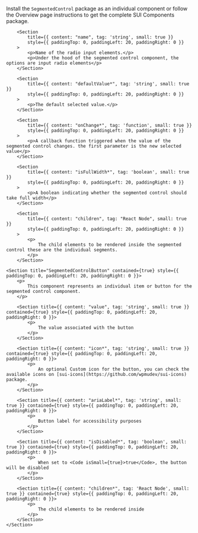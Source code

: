 
<Section
	title="Installation"
	contained={true}
	style={{ paddingTop: 20, paddingBottom: 0 }}
>
	<p>
		Install the <Code small={true}>SegmentedControl</Code> package as an
		individual component or follow the Overview page instructions to get the
		complete SUI Components package.
	</p>
</Section>

<Section title="Props" border={true}>

    	<Section
    		title={{ content: "name", tag: 'string', small: true }}
    		style={{ paddingTop: 0, paddingLeft: 20, paddingRight: 0 }}
    	>
    		<p>Name of the radio input elements.</p>
    		<p>Under the hood of the segmented control component, the options are input radio elements</p>
    	</Section>

    	<Section
    		title={{ content: "defaultValue*", tag: 'string', small: true }}
    		style={{ paddingTop: 0, paddingLeft: 20, paddingRight: 0 }}
    	>
    		<p>The default selected value.</p>
    	</Section>

    	<Section
    		title={{ content: "onChange*", tag: 'function', small: true }}
    		style={{ paddingTop: 0, paddingLeft: 20, paddingRight: 0 }}
    	>
    		<p>A callback function triggered when the value of the segmented control changes. the first parameter is the new selected value</p>
    	</Section>

    	<Section
    		title={{ content: "isFullWidth*", tag: 'boolean', small: true }}
    		style={{ paddingTop: 0, paddingLeft: 20, paddingRight: 0 }}
    	>
    		<p>A boolean indicating whether the segmented control should take full width</p>
    	</Section>

    	<Section
    		title={{ content: "children", tag: "React Node", small: true }}
    		style={{ paddingTop: 0, paddingLeft: 20, paddingRight: 0 }}
    	>
    		<p>
    			The child elements to be rendered inside the segmented control these are the individual segments.
    		</p>
    	</Section>

</Section>

<Section
	title="Sub Components"
	contained={true}
	style={{ paddingTop: 30, paddingBottom: 0 }}
>

    <Section title="SegmentedControlButton" contained={true} style={{ paddingTop: 0, paddingLeft: 20, paddingRight: 0 }}>
    	<p>
    		This component represents an individual item or button for the segmented control component.
    	</p>

    	<Section title={{ content: "value", tag: 'string', small: true }} contained={true} style={{ paddingTop: 0, paddingLeft: 20, paddingRight: 0 }}>
    		<p>
    			The value associated with the button
    		</p>
    	</Section>

    	<Section title={{ content: "icon*", tag: 'string', small: true }} contained={true} style={{ paddingTop: 0, paddingLeft: 20, paddingRight: 0 }}>
    		<p>
    			An optional Custom icon for the button, you can check the available icons on [sui-icons](https://github.com/wpmudev/sui-icons) package.
    		</p>
    	</Section>

    	<Section title={{ content: "ariaLabel*", tag: 'string', small: true }} contained={true} style={{ paddingTop: 0, paddingLeft: 20, paddingRight: 0 }}>
    		<p>
    			Button label for accessibility purposes
    		</p>
    	</Section>

    	<Section title={{ content: "isDisabled*", tag: 'boolean', small: true }} contained={true} style={{ paddingTop: 0, paddingLeft: 20, paddingRight: 0 }}>
    		<p>
    			When set to <Code isSmall={true}>true</Code>, the button will be disabled
    		</p>
    	</Section>

    	<Section title={{ content: "children*", tag: 'React Node', small: true }} contained={true} style={{ paddingTop: 0, paddingLeft: 20, paddingRight: 0 }}>
    		<p>
    			The child elements to be rendered inside
    		</p>
    	</Section>
    </Section>

</Section>
